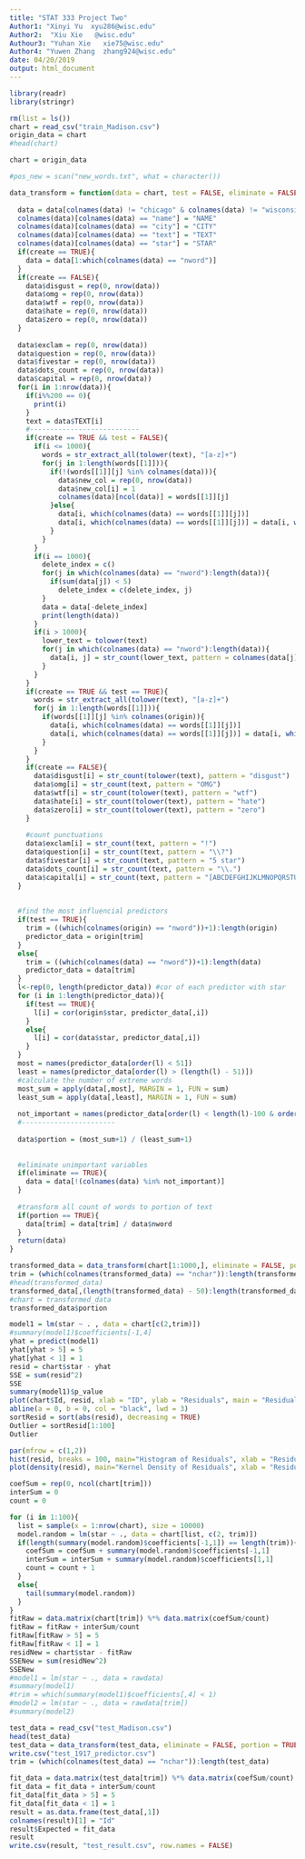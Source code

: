 ```yaml
---
title: "STAT 333 Project Two"
Author1: "Xinyi Yu  xyu286@wisc.edu"
Author2:  "Xiu Xie   @wisc.edu"
Authour3: "Yuhan Xie   xie75@wisc.edu"  
Author4: "Yuwen Zhang  zhang924@wisc.edu"
date: 04/20/2019
output: html_document
---
```



```r
library(readr)
library(stringr)

rm(list = ls())
chart = read_csv("train_Madison.csv")
origin_data = chart
#head(chart)
```

```r
chart = origin_data

#pos_new = scan("new_words.txt", what = character())

data_transform = function(data = chart, test = FALSE, eliminate = FALSE, portion = TRUE, create = TRUE, origin = chart) {
  
  data = data[colnames(data) != "chicago" & colnames(data) != "wisconsin"]
  colnames(data)[colnames(data) == "name"] = "NAME"
  colnames(data)[colnames(data) == "city"] = "CITY"
  colnames(data)[colnames(data) == "text"] = "TEXT"
  colnames(data)[colnames(data) == "star"] = "STAR"
  if(create == TRUE){
    data = data[1:which(colnames(data) == "nword")]
  }
  if(create == FALSE){
    data$disgust = rep(0, nrow(data))
    data$omg = rep(0, nrow(data))
    data$wtf = rep(0, nrow(data))
    data$hate = rep(0, nrow(data))
    data$zero = rep(0, nrow(data))
  }
  
  data$exclam = rep(0, nrow(data))
  data$question = rep(0, nrow(data))
  data$fivestar = rep(0, nrow(data))
  data$dots_count = rep(0, nrow(data))
  data$capital = rep(0, nrow(data))
  for(i in 1:nrow(data)){
    if(i%%200 == 0){
      print(i)
    }
    text = data$TEXT[i]
    #---------------------------
    if(create == TRUE && test = FALSE){
      if(i <= 1000){
        words = str_extract_all(tolower(text), "[a-z]+")
        for(j in 1:length(words[[1]])){
          if(!(words[[1]][j] %in% colnames(data))){
            data$new_col = rep(0, nrow(data))
            data$new_col[i] = 1
            colnames(data)[ncol(data)] = words[[1]][j]
          }else{
            data[i, which(colnames(data) == words[[1]][j])]
            data[i, which(colnames(data) == words[[1]][j])] = data[i, which(colnames(data) == words[[1]][j])] + 1
          }
        }
      }
      if(i == 1000){
        delete_index = c()
        for(j in which(colnames(data) == "nword"):length(data)){
          if(sum(data[j]) < 5)
            delete_index = c(delete_index, j)
        }
        data = data[-delete_index]
        print(length(data))
      }
      if(i > 1000){
        lower_text = tolower(text)
        for(j in which(colnames(data) == "nword"):length(data)){
          data[i, j] = str_count(lower_text, pattern = colnames(data[j]))
        }
      }
    }
    if(create == TRUE && test == TRUE){
      words = str_extract_all(tolower(text), "[a-z]+")
      for(j in 1:length(words[[1]])){
        if(words[[1]][j] %in% colnames(origin)){
          data[i, which(colnames(data) == words[[1]][j])]
          data[i, which(colnames(data) == words[[1]][j])] = data[i, which(colnames(data) == words[[1]][j])] + 1
        }
      }
    }
    if(create == FALSE){
      data$disgust[i] = str_count(tolower(text), pattern = "disgust")
      data$omg[i] = str_count(text, pattern = "OMG")
      data$wtf[i] = str_count(tolower(text), pattern = "wtf")
      data$hate[i] = str_count(tolower(text), pattern = "hate")
      data$zero[i] = str_count(tolower(text), pattern = "zero")
    }
    
    #count punctuations
    data$exclam[i] = str_count(text, pattern = "!")
    data$question[i] = str_count(text, pattern = "\\?")
    data$fivestar[i] = str_count(text, pattern = "5 star")
    data$dots_count[i] = str_count(text, pattern = "\\.")
    data$capital[i] = str_count(text, pattern = "[ABCDEFGHIJKLMNOPQRSTUVWXYZ]")
  }
  
  
  #find the most influencial predictors
  if(test == TRUE){
    trim = ((which(colnames(origin) == "nword"))+1):length(origin)
    predictor_data = origin[trim]
  }
  else{
    trim = ((which(colnames(data) == "nword"))+1):length(data)
    predictor_data = data[trim]
  }
  l<-rep(0, length(predictor_data)) #cor of each predictor with star
  for (i in 1:length(predictor_data)){
    if(test == TRUE){
      l[i] = cor(origin$star, predictor_data[,i])
    }
    else{
      l[i] = cor(data$star, predictor_data[,i])
    }
  }
  most = names(predictor_data[order(l) < 51])
  least = names(predictor_data[order(l) > (length(l) - 51)])
  #calculate the number of extreme words
  most_sum = apply(data[,most], MARGIN = 1, FUN = sum)
  least_sum = apply(data[,least], MARGIN = 1, FUN = sum)
  
  not_important = names(predictor_data[order(l) < length(l)-100 & order(l) > 100])
  #-----------------------
  
  data$portion = (most_sum+1) / (least_sum+1)
  
  
  #eliminate unimportant variables
  if(eliminate == TRUE){
    data = data[!(colnames(data) %in% not_important)]
  }
  
  #transform all count of words to portion of text
  if(portion == TRUE){
    data[trim] = data[trim] / data$nword
  }
  return(data)
}

transformed_data = data_transform(chart[1:1000,], eliminate = FALSE, portion = TRUE)
trim = (which(colnames(transformed_data) == "nchar")):length(transformed_data)
#head(transformed_data)
transformed_data[,(length(transformed_data) - 50):length(transformed_data)]
#chart = transformed_data
transformed_data$portion
```


```r
model1 = lm(star ~ . , data = chart[c(2,trim)])
#summary(model1)$coefficients[-1,4]
yhat = predict(model1)
yhat[yhat > 5] = 5
yhat[yhat < 1] = 1
resid = chart$star - yhat
SSE = sum(resid^2)
SSE 
summary(model1)$p_value
plot(chart$Id, resid, xlab = "ID", ylab = "Residuals", main = "Residual Plot",pch = 23,bg = "red",cex = 1.2)
abline(a = 0, b = 0, col = "black", lwd = 3)
sortResid = sort(abs(resid), decreasing = TRUE)
Outlier = sortResid[1:100]
Outlier
```
  
```r
par(mfrow = c(1,2))
hist(resid, breaks = 100, main="Histogram of Residuals", xlab = "Residuals")
plot(density(resid), main="Kernel Density of Residuals", xlab = "Residuals")
```

```r
coefSum = rep(0, ncol(chart[trim]))
interSum = 0
count = 0

for (i in 1:100){
  list = sample(x = 1:nrow(chart), size = 10000)
  model.random = lm(star ~ ., data = chart[list, c(2, trim)])
  if(length(summary(model.random)$coefficients[-1,1]) == length(trim)){
    coefSum = coefSum + summary(model.random)$coefficients[-1,1]
    interSum = interSum + summary(model.random)$coefficients[1,1]
    count = count + 1
  }
  else{
    tail(summary(model.random))
  }
}
fitRaw = data.matrix(chart[trim]) %*% data.matrix(coefSum/count)
fitRaw = fitRaw + interSum/count
fitRaw[fitRaw > 5] = 5
fitRaw[fitRaw < 1] = 1
residNew = chart$star - fitRaw
SSENew = sum(residNew^2)
SSENew
#model1 = lm(star ~ ., data = rawdata)
#summary(model1)
#trim = which(summary(model1)$coefficients[,4] < 1)
#model2 = lm(star ~ ., data = rawdata[trim])
#summary(model2)

```


```r
test_data = read_csv("test_Madison.csv")
head(test_data)
test_data = data_transform(test_data, eliminate = FALSE, portion = TRUE, test = TRUE, origin = chart)
write.csv("test_1917_predictor.csv")
trim = (which(colnames(test_data) == "nchar")):length(test_data)
```

```r
fit_data = data.matrix(test_data[trim]) %*% data.matrix(coefSum/count)
fit_data = fit_data + interSum/count
fit_data[fit_data > 5] = 5
fit_data[fit_data < 1] = 1
result = as.data.frame(test_data[,1])
colnames(result)[1] = "Id"
result$Expected = fit_data
result
write.csv(result, "test_result.csv", row.names = FALSE)
```

